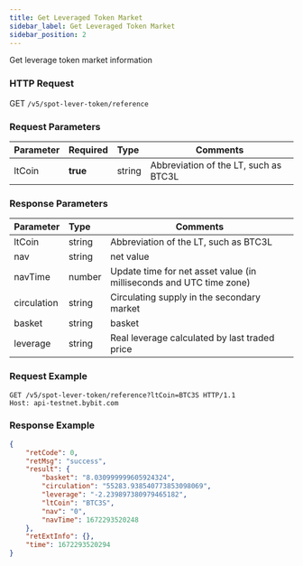```yaml
---
title: Get Leveraged Token Market
sidebar_label: Get Leveraged Token Market
sidebar_position: 2
---
```

Get leverage token market information

### HTTP Request
GET `/v5/spot-lever-token/reference`

### Request Parameters
| Parameter | Required | Type | Comments|
|:----- |:-------|:-----|------ |
|ltCoin |**true** |string |Abbreviation of the LT, such as BTC3L|

### Response Parameters
| Parameter | Type | Comments|
|:----- |:-----|----- |
|ltCoin |string |Abbreviation of the LT, such as BTC3L |
|nav |string |net value |
|navTime |number |Update time for net asset value (in milliseconds and UTC time zone) |
|circulation |string |Circulating supply in the secondary market |
|basket	|string	|basket |
|leverage |string |Real leverage calculated by last traded price |

### Request Example

```http
GET /v5/spot-lever-token/reference?ltCoin=BTC3S HTTP/1.1
Host: api-testnet.bybit.com
```

### Response Example

```json
{
    "retCode": 0,
    "retMsg": "success",
    "result": {
        "basket": "8.030999999605924324",
        "circulation": "55283.938540773853098069",
        "leverage": "-2.239897380979465182",
        "ltCoin": "BTC3S",
        "nav": "0",
        "navTime": 1672293520248
    },
    "retExtInfo": {},
    "time": 1672293520294
}
```
